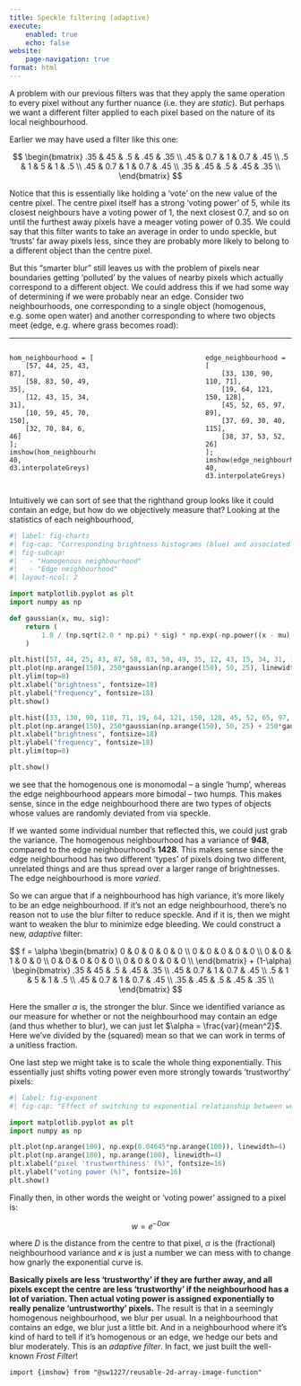 ```yaml
---
title: Speckle filtering (adaptive)
execute:
    enabled: true
    echo: false
website:
    page-navigation: true
format: html
---
```


A problem with our previous filters was that they apply the same operation to every pixel without any further nuance (i.e. they are *static*). But perhaps we want a different filter applied to each pixel based on the nature of its local neighbourhood.

Earlier we may have used a filter like this one:

$$
\begin{bmatrix}
    .35 & 45 & .5 & .45 & .35 \\
    .45 & 0.7 & 1 & 0.7 & .45 \\
    .5 & 1 & 5 & 1 & .5 \\
    .45 & 0.7 & 1 & 0.7 & .45 \\
    .35 & .45 & .5 & .45 & .35 \\
\end{bmatrix}
$$

Notice that this is essentially like holding a 'vote' on the new value of the centre pixel. The centre pixel itself has a strong 'voting power' of 5, while its closest neighbours have a voting power of 1, the next closest 0.7, and so on until the furthest away pixels have a meager voting power of 0.35. We could say that this filter  wants to take an average in order to undo speckle, but 'trusts' far away pixels less, since they are probably more likely to belong to a different object than the centre pixel.

But this "smarter blur" still leaves us with the problem of pixels near boundaries getting 'polluted' by the values of nearby pixels which actually correspond to a different object. We could address this if we had some way of determining if we were probably near an edge. Consider two neighbourhoods, one corresponding to a single object (homogenous, e.g. some open water) and another corresponding to where two objects meet (edge, e.g. where grass becomes road):

---

:::: {.columns}
::: {.column width="33%"}
```ojs
hom_neighbourhood = [
    [57, 44, 25, 43, 87],
    [58, 83, 50, 49, 35],
    [12, 43, 15, 34, 31],
    [10, 59, 45, 70, 150],
    [32, 70, 84, 6, 46]
];
imshow(hom_neighbourhood, 40, d3.interpolateGreys)
```
:::
::: {.column width="33%"}
:::
:::{.column width="33%"}
```ojs
edge_neighbourhood = [
    [33, 130, 90, 110, 71],
    [19, 64, 121, 150, 128],
    [45, 52, 65, 97, 89],
    [37, 69, 30, 40, 115],
    [38, 37, 53, 52, 26]
];
imshow(edge_neighbourhood, 40, d3.interpolateGreys)
```
:::
::::

Intuitively we can sort of see that the righthand group looks like it could contain an edge, but how do we objectively measure that? Looking at the statistics of each neighbourhood,

```python
#| label: fig-charts
#| fig-cap: "Corresponding brightness histograms (blue) and associated Gaussian curves (orange)"
#| fig-subcap: 
#|   - "Homogenous neighbourhood"
#|   - "Edge neighbourhood"
#| layout-ncol: 2

import matplotlib.pyplot as plt
import numpy as np

def gaussian(x, mu, sig):
    return (
        1.0 / (np.sqrt(2.0 * np.pi) * sig) * np.exp(-np.power((x - mu) / sig, 2.0) / 2)
    )

plt.hist([57, 44, 25, 43, 87, 58, 83, 50, 49, 35, 12, 43, 15, 34, 31, 10, 59, 45, 70, 150, 32, 70, 84, 6, 46])
plt.plot(np.arange(150), 250*gaussian(np.arange(150), 50, 25), linewidth=4)
plt.ylim(top=8)
plt.xlabel("brightness", fontsize=18)
plt.ylabel("frequency", fontsize=18)
plt.show()

plt.hist([33, 130, 90, 110, 71, 19, 64, 121, 150, 128, 45, 52, 65, 97, 89, 37, 69, 30, 40, 115, 38, 37, 53, 52, 26])
plt.plot(np.arange(150), 250*gaussian(np.arange(150), 50, 25) + 250*gaussian(np.arange(150), 120, 25), linewidth=4)
plt.xlabel("brightness", fontsize=18)
plt.ylabel("frequency", fontsize=18)
plt.ylim(top=8)

plt.show()
```
we see that the homogenous one is monomodal -- a single 'hump', whereas the edge neighbourhood appears more bimodal -- two humps. This makes sense, since in the edge neighbourhood there are two types of objects whose values are randomly deviated from via speckle.

If we wanted some individual number that reflected this, we could just grab the variance. The homogenous neighbourhood has a variance of **948**, compared to the edge neighbourhood's **1428**. This makes sense since the edge neighbourhood has two different 'types' of pixels doing two different, unrelated things and are thus spread over a larger range of brightnesses. The edge neighbourhood is more *varied*.

So we can argue that if a neighbourhood has high variance, it's more likely to be an edge neighbourhood. If it's not an edge neighbourhood, there's no reason not to use the blur filter to reduce speckle. And if it is, then we might want to weaken the blur to minimize edge bleeding. We could construct a new, *adaptive* filter:

$$
f = 
\alpha
\begin{bmatrix}
    0 & 0 & 0 & 0 & 0 \\
    0 & 0 & 0 & 0 & 0 \\
    0 & 0 & 1 & 0 & 0 \\
    0 & 0 & 0 & 0 & 0 \\
    0 & 0 & 0 & 0 & 0 \\
\end{bmatrix}
+
(1-\alpha)
\begin{bmatrix}
    .35 & 45 & .5 & .45 & .35 \\
    .45 & 0.7 & 1 & 0.7 & .45 \\
    .5 & 1 & 5 & 1 & .5 \\
    .45 & 0.7 & 1 & 0.7 & .45 \\
    .35 & .45 & .5 & .45 & .35 \\
\end{bmatrix}
$$

Here the smaller $\alpha$ is, the stronger the blur. Since we identified variance as our measure for whether or not the neighbourhood may contain an edge (and thus whether to blur), we can just let $\alpha = \frac{var}{mean^2}$. Here we've divided by the (squared) mean so that we can work in terms of a unitless fraction.

One last step we might take is to scale the whole thing exponentially. This essentially just shifts voting power even more strongly towards 'trustworthy' pixels:

```python
#| label: fig-exponent
#| fig-cap: "Effect of switching to exponential relationship between weights and pixel scores"

import matplotlib.pyplot as plt
import numpy as np

plt.plot(np.arange(100), np.exp(0.04645*np.arange(100)), linewidth=4)
plt.plot(np.arange(100), np.arange(100), linewidth=4)
plt.xlabel("pixel 'trustworthiness' (%)", fontsize=16)
plt.ylabel("voting power (%)", fontsize=16)
plt.show()
```

Finally then, in other words the weight or 'voting power' assigned to a pixel is:

$$
w = e^{-D \alpha \kappa}
$$

where $D$ is the distance from the centre to that pixel, $\alpha$ is the (fractional) neighbourhood variance and $\kappa$ is just a number we can mess with to change how gnarly the exponential curve is.

**Basically pixels are less 'trustworthy' if they are further away, and all pixels except the centre are less 'trustworthy' if the neighbourhood has a lot of variation. Then actual voting power is assigned exponentially to really penalize 'untrustworthy' pixels.** The result is that in a seemingly homogenous neighbourhood, we blur per usual. In a neighbourhood that contains an edge, we blur just a little bit. And in a neighbourhood where it's kind of hard to tell if it's homogenous or an edge, we hedge our bets and blur moderately. This is an *adaptive filter*. In fact, we just built the well-known *Frost Filter*!

```ojs
import {imshow} from "@sw1227/reusable-2d-array-image-function"
```
